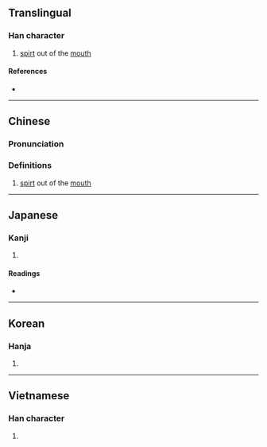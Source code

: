 {{also|潠}}
{{character info/new}}
==Translingual==

===Han character===
{{Han char|rn=30|rad=口|as=12|sn=15|four=67081|canj=RRUC|ids=⿰口巽}}

# [[spirt]] out of the [[mouth]]

====References====
* {{Han ref|kx=0208.040|dkj=04284|dj=0431.010|hdz=10687.110|uh=5640|ud=22080|bh=E541|bd=58689}}

----

==Chinese==
{{zh-forms}}

===Pronunciation===
{{zh-pron
|m=xùn,wù
|c=seon3
|mc=
|oc=
|ma=
|cat=v
}}

===Definitions===
{{zh-hanzi}}

# [[spirt]] out of the [[mouth]]

----

==Japanese==

===Kanji===
{{ja-kanji|grade=|rs=口12}}

# {{defn|lang=ja|sort=口12}}

====Readings====
* {{ja-readings|on=[[そん]] (son)|kun=}}

----

==Korean==

===Hanja===
{{ko-hanja|hangeul=손|rv=son|mr=son}}

# {{defn|lang=ko|sort=口12}}

----

==Vietnamese==

===Han character===
{{vi-hantu|[[sún]]|rs=口12}}

# {{defn|lang=vi|sort=口12}}